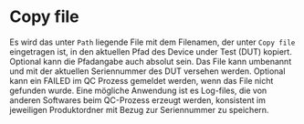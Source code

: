 # Copy file

Es wird das unter ``Path`` liegende File mit dem Filenamen, der unter ``Copy file`` eingetragen ist, in den aktuellen Pfad des Device under Test (DUT) kopiert. Optional kann die Pfadangabe auch absolut sein. Das File kann umbenannt und mit der aktuellen Seriennummer des DUT versehen werden. Optional kann ein FAILED im QC Prozess gemeldet werden, wenn das File nicht gefunden wurde. Eine mögliche Anwendung ist es Log-files, die von anderen Softwares beim QC-Prozess erzeugt werden, konsistent im jeweiligen Produktordner mit Bezug zur Seriennummer zu speichern.
